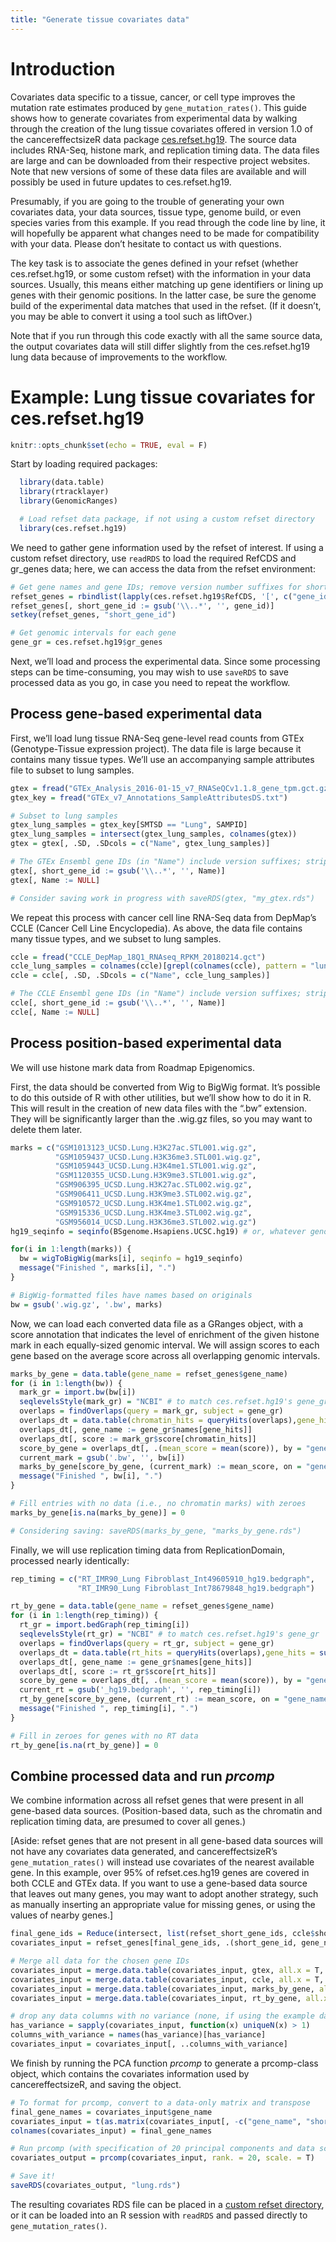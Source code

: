 ```yaml
---
title: "Generate tissue covariates data"
---
```


# Introduction
Covariates data specific to a tissue, cancer, or cell type improves the mutation rate estimates produced by `gene_mutation_rates()`. This guide shows how to generate covariates from experimental data by walking through the creation of the lung tissue covariates offered in version 1.0 of the cancereffectsizeR data package [ces.refset.hg19](https://github.com/Townsend-Lab-Yale/ces.refset.hg19). The source data includes RNA-Seq, histone mark, and replication timing data. The data files are large and can be downloaded from their respective project websites. Note that new versions of some of these data files are available and will possibly be used in future updates to ces.refset.hg19.

Presumably, if you are going to the trouble of generating your own covariates data, your data sources, tissue type, genome build, or even species varies from this example. If you read through the code line by line, it will hopefully be apparent what changes need to be made for compatibility with your data. Please don't hesitate to contact us with questions.

The key task is to associate the genes defined in your refset (whether ces.refset.hg19, or some custom refset) with the information in your data sources. Usually, this means either matching up gene identifiers or lining up genes with their genomic positions. In the latter case, be sure the genome build of the experimental data matches that used in the refset. (If it doesn't, you may be able to convert it using a tool such as liftOver.)

Note that if you run through this code exactly with all the same source data, the output covariates data will still differ slightly from the ces.refset.hg19 lung data because of improvements to the workflow.

# Example: Lung tissue covariates for ces.refset.hg19

```r
knitr::opts_chunk$set(echo = TRUE, eval = F)
```

Start by loading required packages:
```r
  library(data.table)
  library(rtracklayer)
  library(GenomicRanges)

  # Load refset data package, if not using a custom refset directory
  library(ces.refset.hg19)

```

We need to gather gene information used by the refset of interest. If using a custom refset directory, use `readRDS` to load the required RefCDS and gr_genes data; here, we can access the data from the refset environment:
```r

# Get gene names and gene IDs; remove version number suffixes for short IDs
refset_genes = rbindlist(lapply(ces.refset.hg19$RefCDS, '[', c("gene_id", "gene_name")))
refset_genes[, short_gene_id := gsub('\\..*', '', gene_id)]
setkey(refset_genes, "short_gene_id")

# Get genomic intervals for each gene
gene_gr = ces.refset.hg19$gr_genes
```

Next, we'll load and process the experimental data. Since some processing steps can be time-consuming, you may wish to use `saveRDS` to save processed data as you go, in case you need to repeat the workflow.

## Process gene-based experimental data
First, we'll load lung tissue RNA-Seq gene-level read counts from GTEx (Genotype-Tissue expression project).
The data file is large because it contains many tissue types. We'll use an accompanying sample attributes file to subset to lung samples.
```r
gtex = fread("GTEx_Analysis_2016-01-15_v7_RNASeQCv1.1.8_gene_tpm.gct.gz")
gtex_key = fread("GTEx_v7_Annotations_SampleAttributesDS.txt")

# Subset to lung samples
gtex_lung_samples = gtex_key[SMTSD == "Lung", SAMPID]
gtex_lung_samples = intersect(gtex_lung_samples, colnames(gtex))
gtex = gtex[, .SD, .SDcols = c("Name", gtex_lung_samples)]

# The GTEx Ensembl gene IDs (in "Name") include version suffixes; strip these for short IDs
gtex[, short_gene_id := gsub('\\..*', '', Name)]
gtex[, Name := NULL]

# Consider saving work in progress with saveRDS(gtex, "my_gtex.rds")
```

We repeat this process with cancer cell line RNA-Seq data from DepMap's CCLE (Cancer Cell Line Encyclopedia).
As above, the data file contains many tissue types, and we subset to lung samples.

```r
ccle = fread("CCLE_DepMap_18Q1_RNAseq_RPKM_20180214.gct")
ccle_lung_samples = colnames(ccle)[grepl(colnames(ccle), pattern = "lung", ignore.case = T)]
ccle = ccle[, .SD, .SDcols = c("Name", ccle_lung_samples)]

# The CCLE Ensembl gene IDs (in "Name") include version suffixes; strip these for short IDs
ccle[, short_gene_id := gsub('\\..*', '', Name)]
ccle[, Name := NULL]
```

## Process position-based experimental data
We will use histone mark data from Roadmap Epigenomics.

First, the data should be converted from Wig to BigWig format. It's possible to do this outside of R with other utilities, but we'll show how to do it in R. This will result in the creation of new data files with the ".bw" extension. They will be significantly larger than the .wig.gz files, so you may want to delete them later.
```r
marks = c("GSM1013123_UCSD.Lung.H3K27ac.STL001.wig.gz",
          "GSM1059437_UCSD.Lung.H3K36me3.STL001.wig.gz",
          "GSM1059443_UCSD.Lung.H3K4me1.STL001.wig.gz",
          "GSM1120355_UCSD.Lung.H3K9me3.STL001.wig.gz",
          "GSM906395_UCSD.Lung.H3K27ac.STL002.wig.gz",
          "GSM906411_UCSD.Lung.H3K9me3.STL002.wig.gz",
          "GSM910572_UCSD.Lung.H3K4me1.STL002.wig.gz",
          "GSM915336_UCSD.Lung.H3K4me3.STL002.wig.gz",
          "GSM956014_UCSD.Lung.H3K36me3.STL002.wig.gz")
hg19_seqinfo = seqinfo(BSgenome.Hsapiens.UCSC.hg19) # or, whatever genome you're using

for(i in 1:length(marks)) {
  bw = wigToBigWig(marks[i], seqinfo = hg19_seqinfo)
  message("Finished ", marks[i], ".")
}

# BigWig-formatted files have names based on originals
bw = gsub('.wig.gz', '.bw', marks)
```

Now, we can load each converted data file as a GRanges object, with a score annotation that indicates the level of enrichment of the given histone mark in each equally-sized genomic interval. We will assign scores to each gene based on the average score across all overlapping genomic intervals.
```r
marks_by_gene = data.table(gene_name = refset_genes$gene_name)
for (i in 1:length(bw)) {
  mark_gr = import.bw(bw[i])
  seqlevelsStyle(mark_gr) = "NCBI" # to match ces.refset.hg19's gene_gr
  overlaps = findOverlaps(query = mark_gr, subject = gene_gr)
  overlaps_dt = data.table(chromatin_hits = queryHits(overlaps),gene_hits = subjectHits(overlaps))
  overlaps_dt[, gene_name := gene_gr$names[gene_hits]]
  overlaps_dt[, score := mark_gr$score[chromatin_hits]]
  score_by_gene = overlaps_dt[, .(mean_score = mean(score)), by = "gene_name"]
  current_mark = gsub('.bw', '', bw[i])
  marks_by_gene[score_by_gene, (current_mark) := mean_score, on = "gene_name"]
  message("Finished ", bw[i], ".")
}

# Fill entries with no data (i.e., no chromatin marks) with zeroes
marks_by_gene[is.na(marks_by_gene)] = 0

# Considering saving: saveRDS(marks_by_gene, "marks_by_gene.rds")
```


Finally, we will use replication timing data from ReplicationDomain, processed nearly identically:
```r
rep_timing = c("RT_IMR90_Lung Fibroblast_Int49605910_hg19.bedgraph",
               "RT_IMR90_Lung Fibroblast_Int78679848_hg19.bedgraph")

rt_by_gene = data.table(gene_name = refset_genes$gene_name)
for (i in 1:length(rep_timing)) {
  rt_gr = import.bedGraph(rep_timing[i])
  seqlevelsStyle(rt_gr) = "NCBI" # to match ces.refset.hg19's gene_gr
  overlaps = findOverlaps(query = rt_gr, subject = gene_gr)
  overlaps_dt = data.table(rt_hits = queryHits(overlaps),gene_hits = subjectHits(overlaps))
  overlaps_dt[, gene_name := gene_gr$names[gene_hits]]
  overlaps_dt[, score := rt_gr$score[rt_hits]]
  score_by_gene = overlaps_dt[, .(mean_score = mean(score)), by = "gene_name"]
  current_rt = gsub('_hg19.bedgraph', '', rep_timing[i])
  rt_by_gene[score_by_gene, (current_rt) := mean_score, on = "gene_name"]
  message("Finished ", rep_timing[i], ".")
}

# Fill in zeroes for genes with no RT data
rt_by_gene[is.na(rt_by_gene)] = 0
```


## Combine processed data and run _prcomp_

We combine information across all refset genes that were present in all gene-based data sources. (Position-based data, such as the chromatin and replication timing data, are presumed to cover all genes.)

[Aside: refset genes that are not present in all gene-based data sources will not have any covariates data generated, and cancereffectsizeR's `gene_mutation_rates()` will instead use covariates of the nearest available gene. In this example, over 95% of refset.ces.hg19 genes are covered in both CCLE and GTEx data. If you want to use a gene-based data source that leaves out many genes, you may want to adopt another strategy, such as manually inserting an appropriate value for missing genes, or using the values of nearby genes.]

```r
final_gene_ids = Reduce(intersect, list(refset_short_gene_ids, ccle$short_gene_id, gtex$short_gene_id))
covariates_input = refset_genes[final_gene_ids, .(short_gene_id, gene_name), on = "short_gene_id"]

# Merge all data for the chosen gene IDs
covariates_input = merge.data.table(covariates_input, gtex, all.x = T, all.y = F, by = "short_gene_id")
covariates_input = merge.data.table(covariates_input, ccle, all.x = T, all.y = F, by = "short_gene_id")
covariates_input = merge.data.table(covariates_input, marks_by_gene, all.x = T, all.y = F, by = "gene_name")
covariates_input = merge.data.table(covariates_input, rt_by_gene, all.x = T, all.y = F, by = "gene_name")

# drop any data columns with no variance (none, if using the example data)
has_variance = sapply(covariates_input, function(x) uniqueN(x) > 1)
columns_with_variance = names(has_variance)[has_variance]
covariates_input = covariates_input[, ..columns_with_variance]
```


We finish by running the PCA function _prcomp_ to generate a prcomp-class object, which contains the covariates information used by cancereffectsizeR, and saving the object.
```r
# To format for prcomp, convert to a data-only matrix and transpose
final_gene_names = covariates_input$gene_name
covariates_input = t(as.matrix(covariates_input[, -c("gene_name", "short_gene_id")]))
colnames(covariates_input) = final_gene_names

# Run prcomp (with specification of 20 principal components and data scaling)
covariates_output = prcomp(covariates_input, rank. = 20, scale. = T)

# Save it!
saveRDS(covariates_output, "lung.rds")
```

The resulting covariates RDS file can be placed in a [custom refset directory](custom_refset_instructions.html), or it can be loaded into an R session with `readRDS` and passed directly to `gene_mutation_rates()`.

